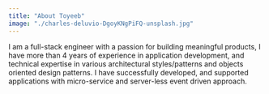 ```yaml
---
title: "About Toyeeb"
image: "./charles-deluvio-DgoyKNgPiFQ-unsplash.jpg"
---
```



I am a full-stack engineer with a passion for building meaningful products, I have more than 4 years of experience in application development, and technical expertise in various architectural styles/patterns and objects oriented design patterns. I have successfully developed, and supported applications with micro-service and server-less event driven approach.


